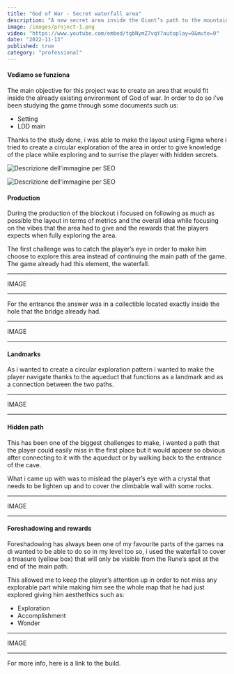 ```yaml
---
title: "God of War - Secret waterfall area"
description: "A new secret area inside the Giant’s path to the mountain."
image: /images/project-1.png
video: "https://www.youtube.com/embed/tgbNymZ7vqY?autoplay=0&mute=0"
date: "2022-11-13"
published: true
category: "professional"
---
```


#### Vediamo se funziona

The main objective for this project was to create an area that would fit inside the already
existing environment of God of war.
In order to do so i’ve been studying the game through some documents such us:

- Setting
- LDD main

Thanks to the study done, i was able to make the layout using Figma where i tried to create
a circular exploration of the area in order to give knowledge of the place while exploring
and to surrise the player with hidden secrets.

![Descrizione dell'immagine per SEO](/images/Discesa.png "an example image")

![Descrizione dell'immagine per SEO](/images/project-1.png "an example image")

#### Production

During the production of the blockout i focused on following as much as possible the layout in
terms of metrics and the overall idea while focusing on the vibes that the area had to give and
the rewards that the players expects when fully exploring the area.

The first challenge was to catch the player’s eye in order to make him choose to explore this
area instead of continuing the main path of the game.
The game already had this element, the waterfall.

---

IMAGE

---

For the entrance the answer was in a collectible located exactly inside the hole that the bridge
already had.

---

IMAGE

---

#### Landmarks

As i wanted to create a circular exploration pattern i wanted to make the player navigate thanks
to the aqueduct that functions as a landmark and as a connection between the two paths.

---

IMAGE

---

#### Hidden path

This has been one of the biggest challenges to make, i wanted a path that the player could
easily miss in the first place but it would appear so obvious after connecting to it with
the aqueduct or by walking back to the entrance of the cave.

What i came up with was to mislead the player’s eye with a crystal that needs to be lighten up
and to cover the climbable wall with some rocks.

---

IMAGE

---

#### Foreshadowing and rewards

Foreshadowing has always been one of my favourite parts of the games na di wanted to be
able to do so in my level too so, i used the waterfall to cover a treasure (yellow box)
that will only be visible from the Rune’s spot at the end of the main path.

This allowed me to keep the player’s attention up in order to not miss any explorable
part while making him see the whole map that he had just explored giving him aesthethics
such as:

- Exploration
- Accomplishment
- Wonder

---

IMAGE

---

For more info, here is a link to the build.
